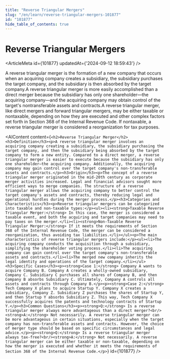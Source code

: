 ```yaml
---
title: "Reverse Triangular Mergers"
slug: "/en/learn/reverse-triangular-mergers-101877"
id: "101877"
hide_table_of_contents: true
---
```



# Reverse Triangular Mergers

<ArticleMeta id={101877} updatedAt={'2024-09-12 18:59:43'} />
<div className='border-solid border-b border-t-0 my-4 border-[var(--ifm-color-gray-300)]' />

A reverse triangular merger is the formation of a new company that occurs when an acquiring company creates a subsidiary, the subsidiary purchases the target company, and the subsidiary is then absorbed by the target company.A reverse triangular merger is more easily accomplished than a direct merger because the subsidiary has only one shareholder—the acquiring company—and the acquiring company may obtain control of the target's nontransferable assets and contracts.A reverse triangular merger, like direct mergers and forward triangular mergers, may be either taxable or nontaxable, depending on how they are executed and other complex factors set forth in Section 368 of the Internal Revenue Code. If nontaxable, a reverse triangular merger is considered a reorganization for tax purposes.

<AIContent content={`<h2>Reverse Triangular Merger</h2><h3>Definition</h3><p>A reverse triangular merger involves an acquiring company creating a subsidiary, the subsidiary purchasing the target company, and then the subsidiary being absorbed by the target company to form a new entity. Compared to a direct merger, a reverse triangular merger is easier to execute because the subsidiary has only one shareholder—the acquiring company. Additionally, the acquiring company may gain control over the target company's non-transferable assets and contracts.</p><h3>Origin</h3><p>The concept of a reverse triangular merger originated in the mid-20th century as corporate merger activities increased. Legal and financial advisors sought more efficient ways to merge companies. The structure of a reverse triangular merger allows the acquiring company to better control the target company's assets and contracts, thereby reducing legal and operational hurdles during the merger process.</p><h3>Categories and Characteristics</h3><p>Reverse triangular mergers can be categorized into taxable and non-taxable types:</p><ul><li><strong>Taxable Reverse Triangular Merger:</strong> In this case, the merger is considered a taxable event, and both the acquiring and target companies may need to pay taxes on the merger.</li><li><strong>Non-Taxable Reverse Triangular Merger:</strong> If it meets the requirements of Section 368 of the Internal Revenue Code, the merger can be considered a reorganization, thus avoiding tax liabilities.</li></ul><p>The main characteristics of reverse triangular mergers include:</p><ul><li>The acquiring company conducts the acquisition through a subsidiary, simplifying the shareholder voting process.</li><li>The acquiring company can gain control over the target company's non-transferable assets and contracts.</li><li>The merged new company inherits the legal identity and operations of the target company.</li></ul><h3>Specific Cases</h3><p><strong>Case 1:</strong> Company A wants to acquire Company B. Company A creates a wholly-owned subsidiary, Company C. Subsidiary C purchases all shares of Company B, and then Company B absorbs Subsidiary C. Ultimately, Company A controls all assets and contracts through Company B.</p><p><strong>Case 2:</strong> Tech Company X plans to acquire Startup Y. Company X creates a subsidiary, Company Z. Subsidiary Z purchases the shares of Startup Y, and then Startup Y absorbs Subsidiary Z. This way, Tech Company X successfully acquires the patents and technology contracts of Startup Y.</p><h3>Common Questions</h3><p><strong>Q:</strong> Is a reverse triangular merger always more advantageous than a direct merger?<br/><strong>A:</strong> Not necessarily. A reverse triangular merger can be more advantageous in certain situations, especially when the target company has non-transferable assets and contracts. However, the choice of merger type should be based on specific circumstances and legal advice.</p><p><strong>Q:</strong> Is a reverse triangular merger always tax-free?<br/><strong>A:</strong> Not necessarily. A reverse triangular merger can be either taxable or non-taxable, depending on how the merger is executed and whether it meets the requirements of Section 368 of the Internal Revenue Code.</p>`} id={101877} />
